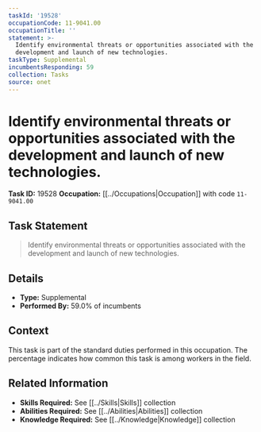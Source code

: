 ```yaml
---
taskId: '19528'
occupationCode: 11-9041.00
occupationTitle: ''
statement: >-
  Identify environmental threats or opportunities associated with the
  development and launch of new technologies.
taskType: Supplemental
incumbentsResponding: 59
collection: Tasks
source: onet
---
```

# Identify environmental threats or opportunities associated with the development and launch of new technologies.

**Task ID:** 19528
**Occupation:** [[../Occupations|Occupation]] with code `11-9041.00`

## Task Statement

> Identify environmental threats or opportunities associated with the development and launch of new technologies.

## Details

- **Type:** Supplemental
- **Performed By:** 59.0% of incumbents

## Context

This task is part of the standard duties performed in this occupation. The percentage indicates how common this task is among workers in the field.

## Related Information

- **Skills Required:** See [[../Skills|Skills]] collection
- **Abilities Required:** See [[../Abilities|Abilities]] collection
- **Knowledge Required:** See [[../Knowledge|Knowledge]] collection
